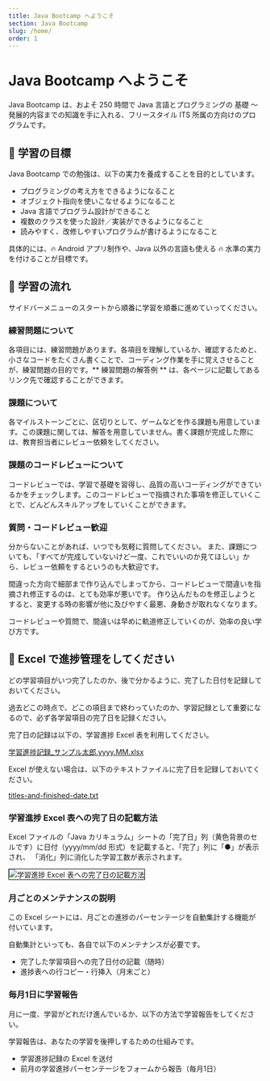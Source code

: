 ```yaml
---
title: Java Bootcamp へようこそ
section: Java Bootcamp
slug: /home/
order: 1
---
```


# Java Bootcamp へようこそ

Java Bootcamp は、およそ 250 時間で Java 言語とプログラミングの 基礎 ～ 発展的内容までの知識を手に入れる、フリースタイル ITS 所属の方向けのプログラムです。

## 🥇 学習の目標

Java Bootcamp での勉強は、以下の実力を養成することを目的としています。

- プログラミングの考え方をできるようになること
- オブジェクト指向を使いこなせるようになること
- Java 言語でプログラム設計ができること
- 複数のクラスを使った設計／実装ができるようになること
- 読みやすく、改修しやすいプログラムが書けるようになること

具体的には、🔥 Android アプリ制作や、Java 以外の言語も使える 🔥 水準の実力を付けることが目標です。

## 🐹 学習の流れ

サイドバーメニューのスタートから順番に学習を順番に進めていってください。

### 練習問題について
各項目には、練習問題があります。各項目を理解しているか、確認するためと、小さなコードをたくさん書くことで、コーディング作業を手に覚えさせることが、練習問題の目的です。** 練習問題の解答例 ** は、各ページに記載してあるリンク先で確認することができます。

### 課題について
各マイルストーンごとに、区切りとして、ゲームなどを作る課題も用意しています。この課題に関しては、解答を用意していません。書く課題が完成した際には、教育担当者にレビュー依頼をしてください。

### 課題のコードレビューについて
コードレビューでは、学習で基礎を習得し、品質の高いコーディングができているかをチェックします。このコードレビューで指摘された事項を修正していくことで、どんどんスキルアップをしていくことができます。

### 質問・コードレビュー歓迎

分からないことがあれば、いつでも気軽に質問してください。
また、課題についても、「すべてが完成していないけど一度、これでいいのか見てほしい」から、レビュー依頼をするというのも大歓迎です。

間違った方向で細部まで作り込んでしまってから、コードレビューで間違いを指摘され修正するのは、とても効率が悪いです。
作り込んだものを修正しようとすると、変更する時の影響が他に及びやすく最悪、身動きが取れなくなります。

コードレビューや質問で、間違いは早めに軌道修正していくのが、効率の良い学び方です。

## 🐹 Excel で進捗管理をしてください

どの学習項目がいつ完了したのか、後で分かるように、完了した日付を記録しておいてください。

過去どこの時点で、どこの項目まで終わっていたのか、学習記録として重要になるので、必ず各学習項目の完了日を記録ください。

完了日の記録は以下の、学習進捗 Excel 表を利用してください。

[学習進捗記録_サンプル太郎.yyyy.MM.xlsx](./学習進捗記録_サンプル太郎.yyyy.MM.xlsx)

Excel が使えない場合は、以下のテキストファイルに完了日を記録しておいてください。

[titles-and-finished-date.txt](./titles-and-finished-date.txt)

### 学習進捗 Excel 表への完了日の記載方法

Excel ファイルの「Java カリキュラム」シートの「完了日」列（黄色背景のセルです）に日付（yyyy/mm/dd 形式）を記載すると、「完了」列に「●」が表示され、
「消化」列に消化した学習工数が表示されます。

<img src="./progress-management-excel.gif" style="border: 1px solid #000;" alt="学習進捗 Excel 表への完了日の記載方法" />

<br />

### 月ごとのメンテナンスの説明

この Excel シートには、月ごとの進捗のパーセンテージを自動集計する機能が付いています。

自動集計といっても、各自で以下のメンテナンスが必要です。

- 完了した学習項目への完了日付の記載（随時）
- 進捗表への行コピー・行挿入（月末ごと）

### 毎月1日に学習報告

月に一度、学習がどれだけ進んでいるか、以下の方法で学習報告をしてください。

学習報告は、あなたの学習を後押しするための仕組みです。

- 学習進捗記録の Excel を送付
- 前月の学習進捗パーセンテージをフォームから報告（毎月1日）
